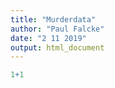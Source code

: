 ```yaml
---
title: "Murderdata"
author: "Paul Falcke"
date: "2 11 2019"
output: html_document
---
```


```r
1+1

```

